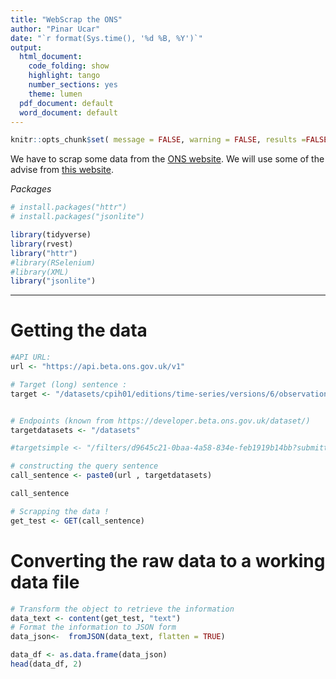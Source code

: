 ```yaml
---
title: "WebScrap the ONS"
author: "Pinar Ucar"
date: "`r format(Sys.time(), '%d %B, %Y')`"
output:
  html_document:
    code_folding: show 
    highlight: tango
    number_sections: yes
    theme: lumen
  pdf_document: default
  word_document: default
---
```


```r
knitr::opts_chunk$set( message = FALSE, warning = FALSE, results =FALSE, echo = TRUE) 

```


We have to scrap some data from the [ONS website](https://developer.beta.ons.gov.uk/). We will use some of the advise from [this website](https://www.programmableweb.com/news/how-to-access-any-restful-api-using-r-language/how-to/2017/07/21). 

 *Packages* 

```r
# install.packages("httr")
# install.packages("jsonlite")

library(tidyverse)
library(rvest)
library("httr")
#library(RSelenium)
#library(XML)
library("jsonlite")
```


- - - 

# Getting the data


```r
#API URL:
url <- "https://api.beta.ons.gov.uk/v1"

# Target (long) sentence :
target <- "/datasets/cpih01/editions/time-series/versions/6/observations?time=*&aggregate=cpih1dim1A0&geography=K02000001"


# Endpoints (known from https://developer.beta.ons.gov.uk/dataset/)
targetdatasets <- "/datasets"

#targetsimple <- "/filters/d9645c21-0baa-4a58-834e-feb1919b14bb?submitted=true"

# constructing the query sentence
call_sentence <- paste0(url , targetdatasets)

call_sentence

# Scrapping the data !
get_test <- GET(call_sentence) 

```



#  Converting the raw data to a working data file

```r
# Transform the object to retrieve the information
data_text <- content(get_test, "text")
# Format the information to JSON form 
data_json<-  fromJSON(data_text, flatten = TRUE)

data_df <- as.data.frame(data_json)
head(data_df, 2)

```


